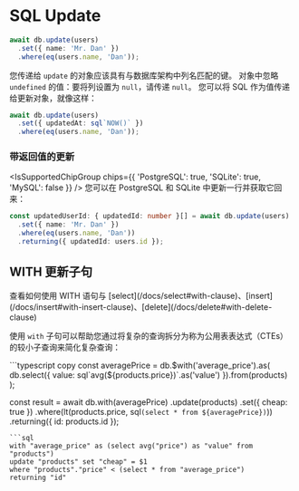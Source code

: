 
# SQL Update

```typescript copy
await db.update(users)
  .set({ name: 'Mr. Dan' })
  .where(eq(users.name, 'Dan'));
```

您传递给 `update` 的对象应该具有与数据库架构中列名匹配的键。
对象中忽略 `undefined` 的值：要将列设置为 `null`，请传递 `null`。
您可以将 SQL 作为值传递给更新对象，就像这样：

```typescript copy
await db.update(users)
  .set({ updatedAt: sql`NOW()` })
  .where(eq(users.name, 'Dan'));
```

### 带返回值的更新
<IsSupportedChipGroup chips={{ 'PostgreSQL': true, 'SQLite': true, 'MySQL': false }} />
您可以在 PostgreSQL 和 SQLite 中更新一行并获取它回来：
```typescript copy
const updatedUserId: { updatedId: number }[] = await db.update(users)
  .set({ name: 'Mr. Dan' })
  .where(eq(users.name, 'Dan'))
  .returning({ updatedId: users.id });
```

## WITH 更新子句

<Callout>
  查看如何使用 WITH 语句与 [select](/docs/select#with-clause)、[insert](/docs/insert#with-insert-clause)、[delete](/docs/delete#with-delete-clause)
</Callout>

使用 `with` 子句可以帮助您通过将复杂的查询拆分为称为公用表表达式（CTEs）的较小子查询来简化复杂查询：
<Section>
```typescript copy
const averagePrice = db.$with('average_price').as(
        db.select({ value: sql`avg(${products.price})`.as('value') }).from(products)
);

const result = await db.with(averagePrice)
		.update(products)
		.set({
			cheap: true
		})
		.where(lt(products.price, sql`(select * from ${averagePrice})`))
		.returning({
			id: products.id
		});
```
```sql
with "average_price" as (select avg("price") as "value" from "products") 
update "products" set "cheap" = $1 
where "products"."price" < (select * from "average_price") 
returning "id"
```
</Section>
